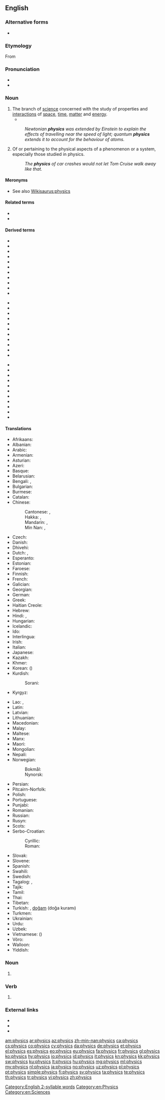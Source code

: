 {{wikiversity lecture}}
==English==
{{wikipedia}}

===Alternative forms===
* {{l|en|physicks}} {{qualifier|obsolete}}

===Etymology===
{{PIE root|en|bʰuH}}
From {{etyl|grc|en}} {{m|grc|φυσικός||natural}}

===Pronunciation===
* {{IPA|/ˈfɪz.ɪks/|lang=en}}
* {{audio|en-us-physics.ogg|Audio (US)|lang=en}}
 [[Category:English 2-syllable words]]

===Noun===
{{en-noun|-}}

# The branch of [[science]] concerned with the study of properties and [[interaction]]s of [[space]], [[time]], [[matter]] and [[energy]].
#* {{quote-magazine|date=2012-03
|author={{w|Jeremy Bernstein}}
|title=A Palette of Particles
|volume=100|issue=2|page=146
|magazine={{w|American Scientist}}
|url=http://www.americanscientist.org/issues/feature/2012/2/a-palette-of-particles
|passage=The '''physics''' of elementary particles in the 20th century was distinguished by the observation of particles whose existence had been predicted by theorists sometimes decades earlier.}}
#: ''Newtonian '''physics''' was extended by Einstein to explain the effects of travelling near the speed of light; quantum '''physics''' extends it to account for the behaviour of atoms.''
# Of or pertaining to the physical aspects of a phenomenon or a system, especially those studied in physics.
#: ''The '''physics''' of car crashes would not let Tom Cruise walk away like that.''

====Meronyms====
* See also [[Wikisaurus:physics]]

====Related terms====
* {{l|en|physical}}
* {{l|en|physicist}}

====Derived terms====
{{top3}}
* {{l|en|aerophysics}}
* {{l|en|astrophysics}}
* {{l|en|attophysics}}
* {{l|en|biophysics}}
* {{l|en|cartoon physics}}
* {{l|en|chemical physics}}
* {{l|en|classical physics}}
* {{l|en|econophysics}}
* {{l|en|ecophysics}}
* {{l|en|gastrophysics}}
* {{l|en|geophysics}}
{{mid3}}
* {{l|en|heliophysics}}
* {{l|en|macrophysics}}
* {{l|en|metametaphysics}}
* {{l|en|metaphysics}}
* {{l|en|microphysics}}
* {{l|en|modern physics}}
* {{l|en|neurophysics}}
* {{l|en|nonphysics}}
* {{l|en|nuclear physics}}
* {{l|en|particle physics}}
* {{l|en|pataphysics}}
{{mid3}}
* {{l|en|petrophysics}}
* {{l|en|photophysics}}
* {{l|en|psychophysics}}
* {{l|en|quantum biophysics}}
* {{l|en|quantum physics}}
* {{l|en|radiation physics}}
* {{l|en|radiophysics}}
* {{l|en|sociophysics}}
* {{l|en|soil physics}}
* {{l|en|tectonophysics}}
* {{l|en|theoretical physics}}
{{bottom}}

====Translations====
{{trans-top|branch of science}}
* Afrikaans: {{t|af|fisika}}
* Albanian: {{t+|sq|fizikë|f}}
* Arabic: {{t+|ar|فِيزِيَاء|f}}
* Armenian: {{t+|hy|ֆիզիկա}}
* Asturian: {{t|ast|física|f}}
* Azeri: {{t+|az|fizika}}
* Basque: {{t+|eu|fisika}}
* Belarusian: {{t|be|фі́зіка|f|sc=Cyrl}}
* Bengali: {{t|bn|পদার্থবিজ্ঞান|sc=Beng}}, {{t+|bn|পদার্থবিদ্যা|sc=Beng}}
* Bulgarian: {{t+|bg|фи́зика|f|sc=Cyrl}}
* Burmese: {{t+|my|ရူပဗေဒ}}
* Catalan: {{t+|ca|física|f}}
* Chinese:
*: Cantonese: {{t|yue|物理學|sc=Hani}}, {{t|yue|物理学|tr=mat6 lei5 hok6|sc=Hani}}
*: Hakka: {{t|hak|物理學|sc=Hani}}, {{t|hak|物理学|tr=vu̍t-lî-ho̍k|sc=Hani}}
*: Mandarin: {{t+|cmn|物理學|sc=Hani}}, {{t+|cmn|物理学|tr=wùlǐxué|sc=Hani}}
*: Min Nan: {{t|nan|物理學|sc=Hani}}, {{t|nan|物理学|tr=bu̍t-lí-ha̍k|sc=Hani}}
* Czech: {{t+|cs|fyzika|f}}
* Danish: {{t+|da|fysik|c}}
* Dhivehi: {{t|dv|ފީޒިޔާއީ އިލްމު}}
* Dutch: {{t+|nl|natuurkunde|f}}, {{t+|nl|fysica|f}}
* Esperanto: {{t+|eo|fiziko}}
* Estonian: {{t+|et|füüsika}}
* Faroese: {{t+|fo|alisfrøði|f}}
* Finnish: {{t+|fi|fysiikka}}
* French: {{t+|fr|physique|f}}
* Galician: {{t+|gl|física|f}}
* Georgian: {{t|ka|ფიზიკა}}
* German: {{t+|de|Physik|f}}
* Greek: {{t+|el|φυσική|f}}
* Haitian Creole: {{t|ht|fizik}}
* Hebrew: {{t+|he|פִֿיזִיקָה|f|tr=fizika|sc=Hebr}}
* Hindi: {{t|hi|भौतिक शास्त्र|m|sc=Deva}}, {{t|hi|फ़िज़िक्स|m-p}}
* Hungarian: {{t+|hu|fizika}}
* Icelandic: {{t+|is|eðlisfræði|f}}
* Ido: {{t+|io|fiziko}}
* Interlingua: {{t|ia|physica|f}}
* Irish: {{t|ga|fisic|f}}
* Italian: {{t+|it|fisica|f}}
* Japanese: {{t+|ja|物理学|tr=ぶつりがく, butsurigaku|sc=Jpan}}
* Kazakh: {{t+|kk|физика}}
* Khmer: {{t|km|រូបសាស្ដ្រ|tr=ruupsaah|sc=Khmr}}
* Korean: {{t+|ko|물리학|sc=Kore}} ({{t+|ko|物理學|sc=Kore}})
* Kurdish:
*: Sorani: {{t|ku|فیزیا}}
* Kyrgyz: {{t+|ky|физика}}
{{trans-mid}}
* Lao: {{t|lo|ວັດຖຸວິທະຍາ}}, {{t+|lo|ວັດຖຸສາດ}}
* Latin: {{t|la|physica|f}}
* Latvian: {{t|lv|fizika|f}}
* Lithuanian: {{t+|lt|fizika|f}}
* Macedonian: {{t|mk|физика|f|sc=Cyrl}}
* Malay: {{t|ms|fizik}}
* Maltese: {{t|mt|fiżika|f}}
* Manx: {{t|gv|fishag}}
* Maori: {{t|mi|mātai ahupūngao}}
* Mongolian: {{t+|mn|физик}}
* Nepali: {{t|ne|भाैतिक शास्त्र|sc=Deva}}
* Norwegian:
*: Bokmål: {{t+|nb|fysikk|m}}
*: Nynorsk: {{t|nn|fysikk|m}}
* Persian: {{t+|fa|فیزیک|tr=fizik|sc=fa-Arab}}
* Pitcairn-Norfolk: {{t|pih|fisiks}}
* Polish: {{t+|pl|fizyka|f}}
* Portuguese: {{t+|pt|física|f}}
* Punjabi: {{t|pa|ਭੌਤਿਕ ਵਿਗਿਆਨ|m|sc=Guru}}
* Romanian: {{t+|ro|fizică|f}}
* Russian: {{t+|ru|фи́зика|f}}
* Rusyn: {{t|rue|фі́зіка|f}}
* Scots: {{t|sco|pheesics}}
* Serbo-Croatian:
*: Cyrillic: {{t|sh|физика|f}}
*: Roman: {{t+|sh|fizika|f}}
* Slovak: {{t+|sk|fyzika|f}}
* Slovene: {{t+|sl|fizika|f}}
* Spanish: {{t+|es|física|f}}
* Swahili: {{t+|sw|fizikia}}
* Swedish: {{t+|sv|fysik|c}}
* Tagalog: {{t+|tl|liknayan}}, {{t|tl|pisika}}
* Tajik: {{t+|tg|физика}}
* Tamil: {{t|ta|பெளதிகம்|sc=Taml}}
* Thai: {{t+|th|ฟิสิกส์}}
* Tibetan: {{t|bo|དངོས་ཁམས་རིག་པ}}
* Turkish: {{t+|tr|fizik}}, [[doğam]] (doğa kuramı)
* Turkmen: {{t|tk|fizika}}
* Ukrainian: {{t|uk|фі́зика|f|sc=Cyrl}}
* Urdu: {{t|ur|طبیعیات|tr=tabi'iyāt|f|sc=ur-Arab}}
* Uzbek: {{t+|uz|fizika}}
* Vietnamese: {{t+|vi|vật lý học}} ({{t|vi|物理學}})
* Võro: {{t|vro|füüsiga}}
* Walloon: {{t+|wa|fizike|f}}
* Yiddish: {{t|yi|פֿיזיק|f}}
{{trans-bottom}}

===Noun===
{{head|en|noun plural form}}

# {{plural of|physic|lang=en}}

===Verb===
{{head|en|verb form}}

# {{en-third-person singular of|physic}}

===External links===
* {{R:Webster 1913}}
* {{R:Century 1911}}
* {{R:OneLook}}

[[Category:en:Physics]]
[[Category:en:Sciences]]

[[am:physics]]
[[ar:physics]]
[[az:physics]]
[[zh-min-nan:physics]]
[[ca:physics]]
[[cs:physics]]
[[co:physics]]
[[cy:physics]]
[[da:physics]]
[[de:physics]]
[[et:physics]]
[[el:physics]]
[[es:physics]]
[[eo:physics]]
[[eu:physics]]
[[fa:physics]]
[[fr:physics]]
[[gl:physics]]
[[ko:physics]]
[[hy:physics]]
[[io:physics]]
[[id:physics]]
[[it:physics]]
[[kn:physics]]
[[kk:physics]]
[[sw:physics]]
[[ku:physics]]
[[lt:physics]]
[[hu:physics]]
[[mg:physics]]
[[ml:physics]]
[[my:physics]]
[[nl:physics]]
[[ja:physics]]
[[no:physics]]
[[uz:physics]]
[[pl:physics]]
[[pt:physics]]
[[simple:physics]]
[[fi:physics]]
[[sv:physics]]
[[ta:physics]]
[[te:physics]]
[[th:physics]]
[[tr:physics]]
[[vi:physics]]
[[zh:physics]]